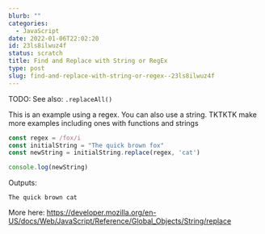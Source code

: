 ```yaml
---
blurb: ""
categories:
  - JavaScript
date: 2022-01-06T22:02:20
id: 23ls8ilwuz4f
status: scratch
title: Find and Replace with String or RegEx
type: post
slug: find-and-replace-with-string-or-regex--23ls8ilwuz4f
---
```


TODO: See also: `.replaceAll()`


This is an example using a regex. You can also use a string. TKTKTK make more examples including ones with functions and strings


```javascript
const regex = /fox/i
const initialString = "The quick brown fox"
const newString = initialString.replace(regex, 'cat')

console.log(newString)
```

Outputs:

```
The quick brown cat
```

More here: https://developer.mozilla.org/en-US/docs/Web/JavaScript/Reference/Global_Objects/String/replace



    